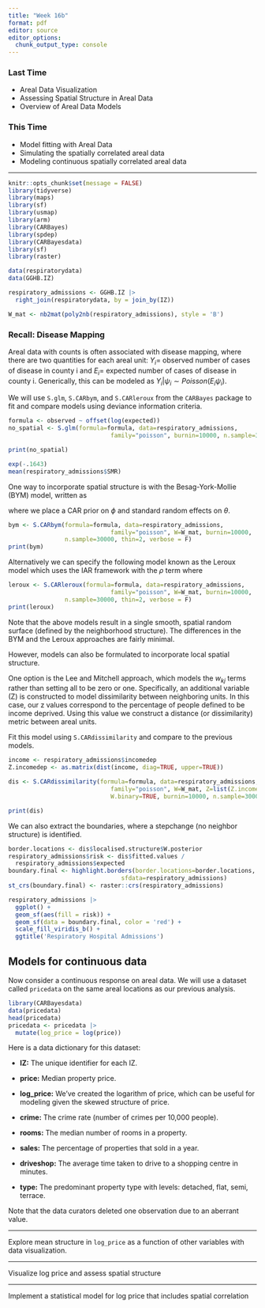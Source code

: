 ```yaml
---
title: "Week 16b"
format: pdf
editor: source
editor_options: 
  chunk_output_type: console
---
```


### Last Time

- Areal Data Visualization
- Assessing Spatial Structure in Areal Data
- Overview of Areal Data Models

### This Time

- Model fitting with Areal Data
- Simulating the spatially correlated areal data
- Modeling continuous spatially correlated areal data

---

```r
knitr::opts_chunk$set(message = FALSE)
library(tidyverse)
library(maps)
library(sf)
library(usmap)
library(arm)
library(CARBayes)
library(spdep)
library(CARBayesdata)
library(sf)
library(raster)

data(respiratorydata)
data(GGHB.IZ)

respiratory_admissions <- GGHB.IZ |> 
  right_join(respiratorydata, by = join_by(IZ))

W_mat <- nb2mat(poly2nb(respiratory_admissions), style = 'B')

```


### Recall: Disease Mapping

Areal data with counts is often associated with disease mapping, where there are two quantities for each areal unit:
$Y_i =$  observed number of cases of disease in county i and $E_i =$ expected number of cases of disease in county i. Generically, this can be modeled as $Y_i | \psi_i \sim Poisson(E_i \psi_i)$.


We will use `S.glm`, `S.CARbym`, and `S.CARleroux` from the `CARBayes` package to fit and compare models using deviance information criteria.

```r
formula <- observed ~ offset(log(expected))
no_spatial <- S.glm(formula=formula, data=respiratory_admissions,
                             family="poisson", burnin=10000, n.sample=30000,thin=2, verbose = F)

print(no_spatial)

exp(-.1643)
mean(respiratory_admissions$SMR)
```

One way to incorporate spatial structure is with the  Besag-York-Mollie (BYM) model, written as

\begin{eqnarray*}
Y_i | \psi_i &\sim& Poisson(E_i \psi_i)\\
log(\psi_i) &=& \boldsymbol{x_i^T}\boldsymbol{\beta} + \theta_i + \phi_i
\end{eqnarray*}

where we place a CAR prior on $\phi$ and standard random effects on $\theta$. 


\begin{eqnarray*}
\phi_k | \phi_{-k}, W, \tau &\sim& N( \frac{\sum_{i=1}^k w_{ki} \phi_i}{\sum_{i=1}^k w_{ki}}, \frac{\tau^2}{\sum_{i=1}^k w_{ki}})\\
\theta_k &\sim& N(0, \sigma^2)
\end{eqnarray*}

```r

bym <- S.CARbym(formula=formula, data=respiratory_admissions,
                             family="poisson", W=W_mat, burnin=10000,
                n.sample=30000, thin=2, verbose = F)
print(bym)
```



Alternatively we can specify the following model known as the Leroux model which uses the IAR framework with the $\rho$ term where

\begin{eqnarray*}
Y_i | \psi_i &\sim& Poisson(E_i \psi_i)\\
log(\psi_i) &=& \boldsymbol{x_i^T}\boldsymbol{\beta} + \phi_i \\
\phi_k | \phi_{-k}, W, \tau &\sim& N( \frac{ \rho \sum_{i=1}^k w_{ki} \phi_i}{\rho \sum_{i=1}^k w_{ki} + 1 - \rho}, \frac{\tau^2}{\rho \sum_{i=1}^k w_{ki} + 1 - \rho})
\end{eqnarray*}


```r
leroux <- S.CARleroux(formula=formula, data=respiratory_admissions,
                             family="poisson", W=W_mat, burnin=10000,
                n.sample=30000, thin=2, verbose = F)
print(leroux)
```

Note that the above models result in a single smooth, spatial random surface (defined by the neighborhood structure). The differences in the BYM and the Leroux approaches are fairly minimal.

However, models can also be formulated to incorporate local spatial structure.

One option is the Lee and Mitchell approach, which models the $w_{kj}$ terms rather than setting all to be zero or one. Specifically, an additional variable (Z) is constructed to model dissimilarity between neighboring units. In this case, our z values correspond to the percentage of people defined to be income deprived. Using this value we construct a distance (or dissimilarity) metric between areal units.

Fit this model using `S.CARdissimilarity` and compare to the previous models.

```r

income <- respiratory_admissions$incomedep
Z.incomedep <- as.matrix(dist(income, diag=TRUE, upper=TRUE))

dis <- S.CARdissimilarity(formula=formula, data=respiratory_admissions,
                             family="poisson", W=W_mat, Z=list(Z.incomedep=Z.incomedep), verbose = F,
                             W.binary=TRUE, burnin=10000, n.sample=30000, thin=2)

print(dis)
```


We can also extract the boundaries, where a stepchange (no neighbor structure) is identified.

```r
border.locations <- dis$localised.structure$W.posterior
respiratory_admissions$risk <- dis$fitted.values /
  respiratory_admissions$expected
boundary.final <- highlight.borders(border.locations=border.locations,
                                sfdata=respiratory_admissions)
st_crs(boundary.final) <- raster::crs(respiratory_admissions)

respiratory_admissions |>
  ggplot() +
  geom_sf(aes(fill = risk)) +
  geom_sf(data = boundary.final, color = 'red') +
  scale_fill_viridis_b() +
  ggtitle('Respiratory Hospital Admissions')

```


## Models for continuous data

Now consider a continuous response on areal data. We will use a dataset called `pricedata` on the same areal locations as our previous analysis.

 
```r
library(CARBayesdata)
data(pricedata)
head(pricedata)
pricedata <- pricedata |>
  mutate(log_price = log(price))
```

Here is a data dictionary for this dataset:
 
- __IZ:__ The unique identifier for each IZ.

- __price:__ Median property price.

- __log_price:__ We've created the logarithm of price, which can be useful for modeling given the skewed structure of price.

- __crime:__ The crime rate (number of crimes per 10,000 people).

- __rooms:__ The median number of rooms in a property.

- __sales:__ The percentage of properties that sold in a year.

- __driveshop:__ The average time taken to drive to a shopping centre in minutes.

- __type:__ The predominant property type with levels: detached, flat, semi, terrace. 

Note that the data curators deleted one observation due to an aberrant value.

---

Explore mean structure in `log_price` as a function of other variables with data visualization.


---

Visualize log price and assess spatial structure


---

Implement a statistical model for log price that includes spatial correlation

